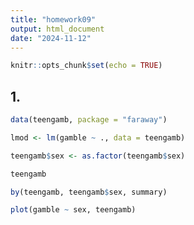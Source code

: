 ```yaml
---
title: "homework09"
output: html_document
date: "2024-11-12"
---
```


```r
knitr::opts_chunk$set(echo = TRUE)
```

## 1.

```r

data(teengamb, package = "faraway")

lmod <- lm(gamble ~ ., data = teengamb)

teengamb$sex <- as.factor(teengamb$sex)

teengamb

by(teengamb, teengamb$sex, summary)

plot(gamble ~ sex, teengamb)

```
